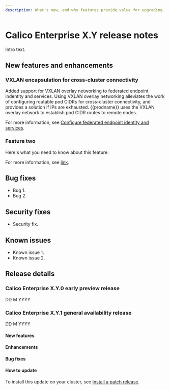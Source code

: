 ```yaml
---
description: What's new, and why features provide value for upgrading.
---
```


# Calico Enterprise X.Y release notes

Intro text.

## New features and enhancements

### VXLAN encapsulation for cross-cluster connectivity

Added support for VXLAN overlay networking to federated endpoint indentity and services. Using VXLAN overlay networking alleviates the work of configuring routable pod CIDRs for cross-cluster connectivity, and provides a solution if IPs are exhausted. {{prodname}} uses the VXLAN overlay network to establish pod CIDR routes to remote nodes.

For more information, see [Configure federated endpoint identity and services](../multicluster/federation/kubeconfig).

### Feature two

Here's what you need to know about this feature.

For more information, see [link](https://docs.tigera.io).

<!-- We can break this up by component. H3 subheads or additions to titles -->

<!-- Optional, as needed

## Deprecated and removed features

The following features are being deprecated or removed in this release:

-->

<!-- Optional, as needed
## Technology Preview features

A sentence that explains what technology preview features are.

### TP feature name

stuff about this feature

For more information, see [link](https://docs.tigera.io).
-->

## Bug fixes

<!-- Follow this template: Problem-Cause-Fix-Result -->

* Bug 1.
* Bug 2.

## Security fixes

* Security fix.


## Known issues

* Known issue 1.
* Known issue 2.

## Release details

### Calico Enterprise X.Y.0 early preview release

DD M YYYY

### Calico Enterprise X.Y.1 general availability release

DD M YYYY

#### New features

#### Enhancements

#### Bug fixes

#### How to update

To install this update on your cluster, see [Install a patch release](../getting-started/manifest-archive.mdx).
